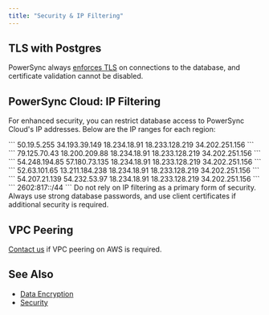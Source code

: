 ```yaml
---
title: "Security & IP Filtering"
---
```


## <Icon icon="elephant" iconType="solid" size="24"/> TLS with Postgres

PowerSync always [enforces TLS](/usage/lifecycle-maintenance/postgres-maintenance#tls) on connections to the database, and certificate validation cannot be disabled.

## PowerSync Cloud: IP Filtering

For enhanced security, you can restrict database access to PowerSync Cloud's IP addresses. Below are the IP ranges for each region:

<Tabs>
    <Tab title="US">
    ```
    50.19.5.255
    34.193.39.149
    18.234.18.91
    18.233.128.219
    34.202.251.156
    ```
    </Tab>
    <Tab title="EU">
    ```
    79.125.70.43
    18.200.209.88
    18.234.18.91
    18.233.128.219
    34.202.251.156
    ```
    </Tab>
    <Tab title="JP (Japan)">
    ```
    54.248.194.85
    57.180.73.135
    18.234.18.91
    18.233.128.219
    34.202.251.156
    ```
    </Tab>
    <Tab title="AU (Australia)">
    ```
    52.63.101.65
    13.211.184.238
    18.234.18.91
    18.233.128.219
    34.202.251.156
    ```
    </Tab>
    <Tab title="BR (Brazil)">
    ```
    54.207.21.139
    54.232.53.97
    18.234.18.91
    18.233.128.219
    34.202.251.156
    ```
    </Tab>
    <Tab title="IPv6 (All regions)">
    ```
    2602:817::/44
    ```
    </Tab>
</Tabs>

<Warning>
Do not rely on IP filtering as a primary form of security. Always use strong database passwords, and use client certificates if additional security is required.
</Warning>

## VPC Peering

[Contact us](/resources/contact-us) if VPC peering on AWS is required.

## See Also

* [Data Encryption](/usage/use-case-examples/data-encryption)
* [Security](/resources/security)
